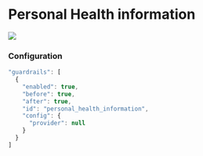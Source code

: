 
# Personal Health information

![](/img/guardrails-personal-health-info.png)

### Configuration

```js
"guardrails": [
  {
    "enabled": true,
    "before": true,
    "after": true,
    "id": "personal_health_information",
    "config": {
      "provider": null
    }
  }
]
```